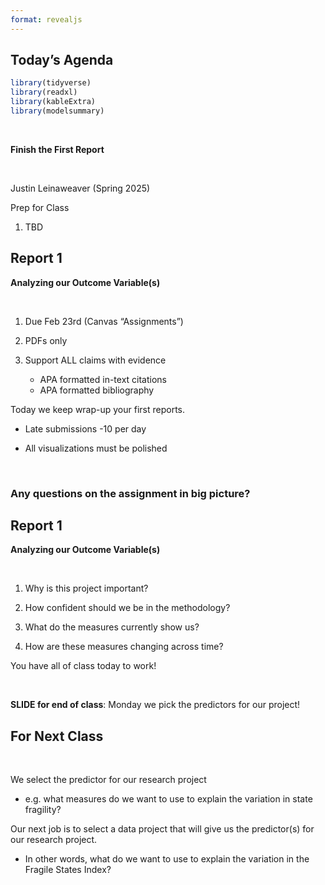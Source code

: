 ```yaml
---
format: revealjs
---
```


## Today's Agenda {background-image="Images/background-data_blue_v4.png" .center}

```r
library(tidyverse)
library(readxl)
library(kableExtra)
library(modelsummary)
```

<br>

**Finish the First Report**

<br>

::: r-stack
Justin Leinaweaver (Spring 2025)
:::

::: notes
Prep for Class

1. TBD
:::


## Report 1 {background-image="Images/background-slate_v2.png" .center}

**Analyzing our Outcome Variable(s)**

<br>

1. Due Feb 23rd (Canvas "Assignments")

2. PDFs only

3. Support ALL claims with evidence
    - APA formatted in-text citations
    - APA formatted bibliography

::: notes

Today we keep wrap-up your first reports.

- Late submissions -10 per day

- All visualizations must be polished

<br>

### Any questions on the assignment in big picture?
:::



## Report 1 {background-image="Images/background-slate_v2.png" .center}

**Analyzing our Outcome Variable(s)**

<br>

1. Why is this project important?

2. How confident should we be in the methodology?

3. What do the measures currently show us?

4. How are these measures changing across time?

::: notes

You have all of class today to work!

<br>

**SLIDE for end of class**: Monday we pick the predictors for our project!
:::




## For Next Class {background-image="Images/background-slate_v2.png" .center}

<br>

We select the predictor for our research project

- e.g. what measures do we want to use to explain the variation in state fragility?

::: notes

Our next job is to select a data project that will give us the predictor(s) for our research project.

- In other words, what do we want to use to explain the variation in the Fragile States Index? 
:::

